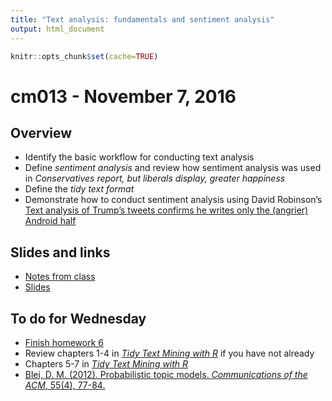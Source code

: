 ```yaml
---
title: "Text analysis: fundamentals and sentiment analysis"
output: html_document
---
```


```r
knitr::opts_chunk$set(cache=TRUE)
```

# cm013 - November 7, 2016

## Overview

* Identify the basic workflow for conducting text analysis
* Define *sentiment analysis* and review how sentiment analysis was used in *Conservatives report, but liberals display, greater happiness*
* Define the *tidy text format*
* Demonstrate how to conduct sentiment analysis using David Robinson's [Text analysis of Trump's tweets confirms he writes only the (angrier) Android half](http://varianceexplained.org/r/trump-tweets/)

## Slides and links

* [Notes from class](text01.html)
* [Slides](extras/cm013_slides.html)

## To do for Wednesday

* [Finish homework 6](hw06-webdata.html)
* Review chapters 1-4 in [*Tidy Text Mining with R*](http://tidytextmining.com/) if you have not already
* Chapters 5-7 in [*Tidy Text Mining with R*](http://tidytextmining.com/)
* [Blei, D. M. (2012). Probabilistic topic models. *Communications of the ACM*, 55(4), 77-84.](http://cacm.acm.org/magazines/2012/4/147361-probabilistic-topic-models/fulltext)

